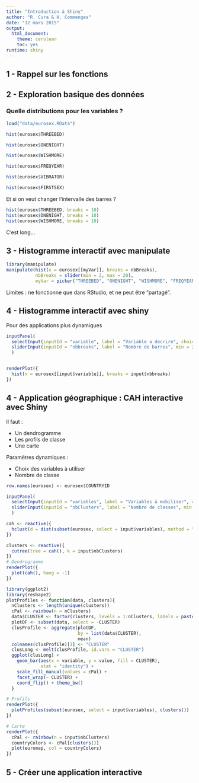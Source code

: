 ```yaml
---
title: "Introduction à Shiny"
author: "R. Cura & H. Commenges"
date: "12 mars 2015"
output:
  html_document:
    theme: cerulean
    toc: yes
runtime: shiny
---
```



## 1 - Rappel sur les fonctions


## 2 - Exploration basique des données

### Quelle distributions pour les variables ?

```r
load("data/eurosex.RData")
```


```r
hist(eurosex$THREEBED)

hist(eurosex$ONENIGHT)

hist(eurosex$WISHMORE)

hist(eurosex$FREQYEAR)

hist(eurosex$VIBRATOR)

hist(eurosex$FIRSTSEX)
```

Et si on veut changer l'intervalle des barres ?

```r
hist(eurosex$THREEBED, breaks = 10)
hist(eurosex$ONENIGHT, breaks = 10)
hist(eurosex$WISHMORE, breaks = 10)
```

C'est long...



## 3 - Histogramme interactif avec manipulate

```r
library(manipulate)
manipulate(hist(x = eurosex[[myVar]], breaks = nbBreaks),
           nbBreaks = slider(min = 2, max = 20),
           myVar = picker("THREEBED", "ONENIGHT", "WISHMORE", "FREQYEAR", "VIBRATOR", "FIRSTSEX"))
```

Limites : ne fonctionne que dans RStudio, et ne peut être "partagé".

## 4 - Histogramme interactif avec shiny

Pour des applications plus dynamiques

```r
inputPanel(
  selectInput(inputId = "variable", label = "Variable a decrire", choices = colnames(eurosex)),
  sliderInput(inputId = "nbbreaks", label = "Nombre de barres", min = 2, max = 20, value = 5)
  )


renderPlot({
  hist(x = eurosex[[input$variable]], breaks = input$nbbreaks)
})
```


## 4 - Application géographique : CAH interactive avec Shiny

Il faut :

* Un dendrogramme
* Les profils de classe
* Une carte

Paramètres dynamiques : 

* Choix des variables à utiliser
* Nombre de classe


```r
row.names(eurosex) <- eurosex$COUNTRYID

inputPanel(
  selectInput(inputId = "variables", label = "Variables à mobiliser", choices = colnames(eurosex), multiple = TRUE),
  sliderInput(inputId = "nbClusters", label = "Nombre de classes", min = 2, max = 10, value = 3)
  )

cah <- reactive({
  hclust(d = dist(subset(eurosex, select = input$variables), method = "euclidean"), method = "ward.D2")
})

clusters <- reactive({
  cutree(tree = cah(), k = input$nbClusters)
})
# Dendrogramme
renderPlot({
  plot(cah(), hang = -1)
})

library(ggplot2)
library(reshape2)
plotProfiles <- function(data, clusters){
  nClusters <- length(unique(clusters))
  cPal <- rainbow(n = nClusters)
  data$CLUSTER <- factor(clusters, levels = 1:nClusters, labels = paste('Cluster', 1:nClusters, sep = " "))
  plotDF <- subset(data, select = -CLUSTER)
  clusProfile <- aggregate(plotDF,
                           by = list(data$CLUSTER),
                           mean)
  colnames(clusProfile)[1] <- "CLUSTER"
  clusLong <- melt(clusProfile, id.vars = "CLUSTER")
  ggplot(clusLong) +
    geom_bar(aes(x = variable, y = value, fill = CLUSTER),
             stat = "identity") +
    scale_fill_manual(values = cPal) +
    facet_wrap(~ CLUSTER) +
    coord_flip() + theme_bw()
  }

# Profils
renderPlot({
  plotProfiles(subset(eurosex, select = input$variables), clusters())
})

# Carte
renderPlot({
  cPal <- rainbow(n = input$nbClusters)
  countryColors <- cPal[clusters()] 
  plot(euromap, col = countryColors)
})

```


## 5 - Créer une application interactive

